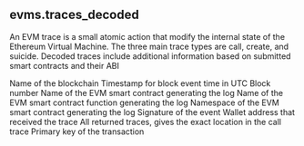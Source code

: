 ## evms.traces_decoded 
An EVM trace is a small atomic action that modify the internal state of the Ethereum Virtual Machine. The three main trace types are call, create, and suicide. Decoded traces include additional information based on submitted smart contracts and their ABI

<ParamField path="blockchain">
Name of the blockchain
</ParamField>
<ParamField path="block_time">
Timestamp for block event time in UTC
</ParamField>
<ParamField path="block_number">
Block number
</ParamField>
<ParamField path="contract_name">
Name of the EVM smart contract generating the log
</ParamField>
<ParamField path="function_name">
Name of the EVM smart contract function generating the log
</ParamField>
<ParamField path="namespace">
Namespace of the EVM smart contract generating the log
</ParamField>
<ParamField path="signature">
Signature of the event
</ParamField>
<ParamField path="to">
Wallet address that received the trace
</ParamField>
<ParamField path="trace_address">
All returned traces, gives the exact location in the call trace
</ParamField>
<ParamField path="tx_hash">
Primary key of the transaction
</ParamField>
